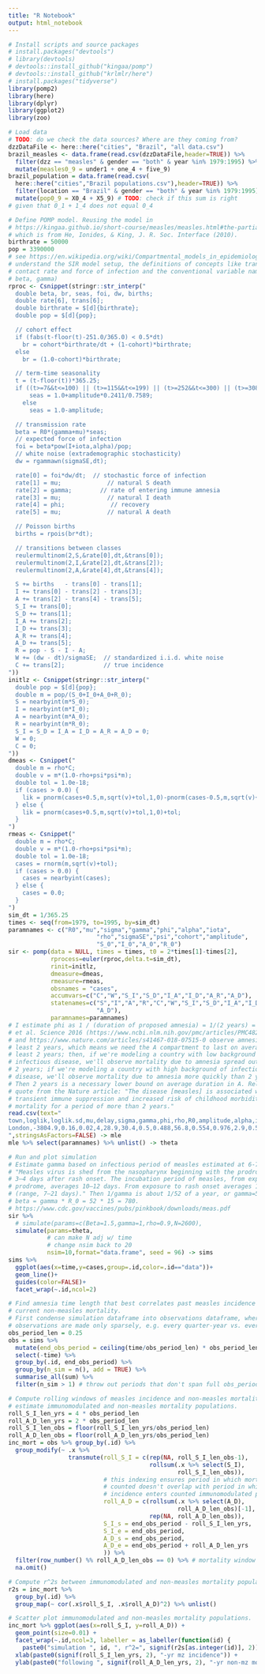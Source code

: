 ```yaml
---
title: "R Notebook"
output: html_notebook
---
```


```r
# Install scripts and source packages
# install.packages("devtools")
# library(devtools)
# devtools::install_github("kingaa/pomp")
# devtools::install_github("krlmlr/here")
# install.packages("tidyverse")
library(pomp2)
library(here)
library(dplyr)
library(ggplot2)
library(zoo)
```

```r
# Load data
# TODO: do we check the data sources? Where are they coming from?
dzzDataFile <- here::here("cities", "Brazil", "all data.csv")
brazil_measles <- data.frame(read.csv(dzzDataFile,header=TRUE)) %>%
  filter(dzz == "measles" & gender == "both" & year %in% 1979:1995) %>%
  mutate(measles0_9 = under1 + one_4 + five_9)
brazil_population = data.frame(read.csv(
  here::here("cities","Brazil populations.csv"),header=TRUE)) %>%
  filter(location == "Brazil" & gender == "both" & year %in% 1979:1995) %>%
  mutate(pop0_9 = X0_4 + X5_9) # TODO: check if this sum is right
# given that 0_1 + 1_4 does not equal 0_4
```

```r
# Define POMP model. Reusing the model in
# https://kingaa.github.io/short-course/measles/measles.html#the-partially-observed-markov-process-model,
# which is from He, Ionides, & King, J. R. Soc. Interface (2010).
birthrate = 50000
pop = 3390000
# see https://en.wikipedia.org/wiki/Compartmental_models_in_epidemiology to
# understand the SIR model setup, the definitions of concepts like transmission/
# contact rate and force of infection and the conventional variable names (e.g.
# beta, gamma)
rproc <- Csnippet(stringr::str_interp("
  double beta, br, seas, foi, dw, births;
  double rate[6], trans[6];
  double birthrate = $[d]{birthrate};
  double pop = $[d]{pop};

  // cohort effect
  if (fabs(t-floor(t)-251.0/365.0) < 0.5*dt)
    br = cohort*birthrate/dt + (1-cohort)*birthrate;
  else
    br = (1.0-cohort)*birthrate;

  // term-time seasonality
  t = (t-floor(t))*365.25;
  if ((t>=7&&t<=100) || (t>=115&&t<=199) || (t>=252&&t<=300) || (t>=308&&t<=356))
      seas = 1.0+amplitude*0.2411/0.7589;
    else
      seas = 1.0-amplitude;

  // transmission rate
  beta = R0*(gamma+mu)*seas;
  // expected force of infection
  foi = beta*pow(I+iota,alpha)/pop;
  // white noise (extrademographic stochasticity)
  dw = rgammawn(sigmaSE,dt);

  rate[0] = foi*dw/dt;  // stochastic force of infection
  rate[1] = mu;             // natural S death
  rate[2] = gamma;        // rate of entering immune amnesia
  rate[3] = mu;             // natural I death
  rate[4] = phi;             // recovery
  rate[5] = mu;             // natural A death

  // Poisson births
  births = rpois(br*dt);

  // transitions between classes
  reulermultinom(2,S,&rate[0],dt,&trans[0]);
  reulermultinom(2,I,&rate[2],dt,&trans[2]);
  reulermultinom(2,A,&rate[4],dt,&trans[4]);

  S += births   - trans[0] - trans[1];
  I += trans[0] - trans[2] - trans[3];
  A += trans[2] - trans[4] - trans[5];
  S_I += trans[0];
  S_D += trans[1];
  I_A += trans[2];
  I_D += trans[3];
  A_R += trans[4];
  A_D += trans[5];
  R = pop - S - I - A;
  W += (dw - dt)/sigmaSE;  // standardized i.i.d. white noise
  C += trans[2];           // true incidence
"))
initlz <- Csnippet(stringr::str_interp("
  double pop = $[d]{pop};
  double m = pop/(S_0+I_0+A_0+R_0);
  S = nearbyint(m*S_0);
  I = nearbyint(m*I_0);
  A = nearbyint(m*A_0);
  R = nearbyint(m*R_0);
  S_I = S_D = I_A = I_D = A_R = A_D = 0;
  W = 0;
  C = 0;
"))
dmeas <- Csnippet("
  double m = rho*C;
  double v = m*(1.0-rho+psi*psi*m);
  double tol = 1.0e-18;
  if (cases > 0.0) {
    lik = pnorm(cases+0.5,m,sqrt(v)+tol,1,0)-pnorm(cases-0.5,m,sqrt(v)+tol,1,0)+tol;
  } else {
    lik = pnorm(cases+0.5,m,sqrt(v)+tol,1,0)+tol;
  }
")
rmeas <- Csnippet("
  double m = rho*C;
  double v = m*(1.0-rho+psi*psi*m);
  double tol = 1.0e-18;
  cases = rnorm(m,sqrt(v)+tol);
  if (cases > 0.0) {
    cases = nearbyint(cases);
  } else {
    cases = 0.0;
  }
")
sim_dt = 1/365.25
times <- seq(from=1979, to=1995, by=sim_dt)
paramnames <- c("R0","mu","sigma","gamma","phi","alpha","iota",
                         "rho","sigmaSE","psi","cohort","amplitude",
                         "S_0","I_0","A_0","R_0")
sir <- pomp(data = NULL, times = times, t0 = 2*times[1]-times[2],
            rprocess=euler(rproc,delta.t=sim_dt),
            rinit=initlz,
            dmeasure=dmeas,
            rmeasure=rmeas,
            obsnames = "cases",
            accumvars=c("C","W","S_I","S_D","I_A","I_D","A_R","A_D"),
            statenames=c("S","I","A","R","C","W","S_I","S_D","I_A","I_D","A_R",
                         "A_D"),
            paramnames=paramnames)
# I estimate phi as 1 / (duration of proposed amnesia) = 1/(2 years) = 1/2. Mina
# et al. Science 2016 (https://www.ncbi.nlm.nih.gov/pmc/articles/PMC4823017/)
# and https://www.nature.com/articles/s41467-018-07515-0 observe amnesia for at
# least 2 years, which means we need the A compartment to last on average at
# least 2 years; then, if we're modeling a country with low background of
# infectious disease, we'll observe mortality due to amnesia spread out over the
# 2 years; if we're modeling a country with high background of infectious
# disease, we'll observe mortality due to amnesia more quickly than 2 years.
# Then 2 years is a necessary lower bound on average duration in A. Relevant
# quote from the Nature article: "The disease [measles] is associated with a
# transient immune suppression and increased risk of childhood morbidity and
# mortality for a period of more than 2 years."
read.csv(text="
town,loglik,loglik.sd,mu,delay,sigma,gamma,phi,rho,R0,amplitude,alpha,iota,cohort,psi,S_0,E_0,I_0,A_0,R_0,sigmaSE
London,-3804.9,0.16,0.02,4,28.9,30.4,0.5,0.488,56.8,0.554,0.976,2.9,0.557,0.116,0.0297,5.17e-05,5.14e-05,5e-05,0.97,0.0878
",stringsAsFactors=FALSE) -> mle
mle %>% select(paramnames) %>% unlist() -> theta
```

```r
# Run and plot simulation
# Estimate gamma based on infectious period of measles estimated at 6-7 days:
# "Measles virus is shed from the nasopharynx beginning with the prodrome until
# 3–4 days after rash onset. The incubation period of measles, from exposure to
# prodrome, averages 10–12 days. From exposure to rash onset averages 14 days
# (range, 7–21 days)." Then 1/gamma is about 1/52 of a year, or gamma=52.
# beta = gamma * R_0 = 52 * 15 = 780.
# https://www.cdc.gov/vaccines/pubs/pinkbook/downloads/meas.pdf
sir %>%
  # simulate(params=c(Beta=1.5,gamma=1,rho=0.9,N=2600),
  simulate(params=theta,
           # can make N adj w/ time
           # change nsim back to 20
           nsim=10,format="data.frame", seed = 96) -> sims
sims %>%
  ggplot(aes(x=time,y=cases,group=.id,color=.id=="data"))+
  geom_line()+
  guides(color=FALSE)+
  facet_wrap(~.id,ncol=2)
```

```r
# Find amnesia time length that best correlates past measles incidence with
# current non-measles mortality.
# First condense simulation dataframe into observations dataframe, where
# observations are made only sparsely, e.g. every quarter-year vs. everyday.
obs_period_len = 0.25
obs = sims %>%
  mutate(end_obs_period = ceiling(time/obs_period_len) * obs_period_len) %>%
  select(-time) %>%
  group_by(.id, end_obs_period) %>%
  group_by(n_sim = n(), add = TRUE) %>%
  summarise_all(sum) %>%
  filter(n_sim > 1) # throw out periods that don't span full obs_period_len

# Compute rolling windows of measles incidence and non-measles mortality to
# estimate immunomodulated and non-measles mortality populations.
roll_S_I_len_yrs = 4 * obs_period_len
roll_A_D_len_yrs = 2 * obs_period_len
roll_S_I_len_obs = floor(roll_S_I_len_yrs/obs_period_len)
roll_A_D_len_obs = floor(roll_A_D_len_yrs/obs_period_len)
inc_mort = obs %>% group_by(.id) %>%
  group_modify(~ .x %>%
                 transmute(roll_S_I = c(rep(NA, roll_S_I_len_obs-1),
                                        rollsum(.x %>% select(S_I),
                                                roll_S_I_len_obs)),
                           # this indexing ensures period in which mortality is
                           # counted doesn't overlap with period in which past
                           # incidence enters counted immunomodulated population
                           roll_A_D = c(rollsum(.x %>% select(A_D),
                                                roll_A_D_len_obs)[-1],
                                        rep(NA, roll_A_D_len_obs)),
                           S_I_s = end_obs_period - roll_S_I_len_yrs,
                           S_I_e = end_obs_period,
                           A_D_s = end_obs_period,
                           A_D_e = end_obs_period + roll_A_D_len_yrs
                           )) %>%
  filter(row_number() %% roll_A_D_len_obs == 0) %>% # mortality window
  na.omit()

# Compute r^2s between immunomodulated and non-measles mortality populations.
r2s = inc_mort %>%
  group_by(.id) %>%
  group_map(~ cor(.x$roll_S_I, .x$roll_A_D)^2) %>% unlist()

# Scatter plot immunomodulated and non-measles mortality populations.
inc_mort %>% ggplot(aes(x=roll_S_I, y=roll_A_D)) +
  geom_point(size=0.01) +
  facet_wrap(~.id,ncol=3, labeller = as_labeller(function(id) {
    paste0("simulation ", id, ", r^2=", signif(r2s[as.integer(id)], 2)) })) +
  xlab(paste0(signif(roll_S_I_len_yrs, 2), "-yr mz incidence")) +
  ylab(paste0("following ", signif(roll_A_D_len_yrs, 2), "-yr non-mz mortality"))
```